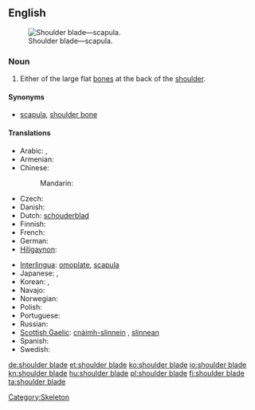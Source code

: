 ==English==
{{wikipedia}}
[[Image:Pectoral girdles-en.svg|thumb|Shoulder blade—scapula.]]

===Noun===
{{en-noun|sg=[[shoulder]] [[blade]]}}

# Either of the large flat [[bone]]s at the back of the [[shoulder]].

====Synonyms====
* [[scapula]], [[shoulder bone]]

====Translations====
{{trans-top|bone}}
* Arabic: {{t|ar|كتف|tr=katif|sc=Arab}},  {{t|ar|عظم كتفي|m|tr=3aZm katifiy|sc=Arab}}
* Armenian: {{t-|hy|թիակ|tr=t’iak}}
* Chinese:
*: Mandarin: {{t|zh|肩胛骨|tr=jiānjiǎgǔ|sc=Hani}}
* Czech: {{t-|cs|lopatka|f}}
* Danish: {{t-|da|skulderblad}}
* Dutch: [[schouderblad]] {{n}}
* Finnish: {{t-|fi|lapaluu}}
* French: {{t|fr|omoplate|f}}
* German: {{t-|de|Schulterblatt|n}}
* [[Hiligaynon]]: {{tø|hil|aba|alt=abá}}
{{trans-mid}}
* [[Interlingua]]: [[omoplate]], [[scapula]]
* Japanese: {{t|ja|肩胛骨|sc=Jpan}},  {{t|ja|肩甲骨|tr=けんこうこつ, kenkōkotsu|sc=Jpan}}
* Korean: {{t|ko|어깨뼈|tr=eokkaeppyeo|sc=Kore}},  {{t|ko|肩胛骨|sc=Kore}}
* Navajo: {{tø|nv|agąąstsiin}}
* Norwegian: {{t-|no|skulderblad|n}}
* Polish: {{t+|pl|łopatka|f}}
* Portuguese: {{t+|pt|omoplata|f}}
* Russian: {{t+|ru|лопатка|f|tr=lopátka}}
* [[Scottish Gaelic]]: [[cnàimh-slinnein]] {{m}}, [[slinnean]] {{m}}
* Spanish: {{t|es|omóplato|m}}
* Swedish: {{t-|sv|skulderblad|n}}
{{trans-bottom}}

[[Category:Skeleton]]

[[de:shoulder blade]]
[[et:shoulder blade]]
[[ko:shoulder blade]]
[[io:shoulder blade]]
[[kn:shoulder blade]]
[[hu:shoulder blade]]
[[pl:shoulder blade]]
[[fi:shoulder blade]]
[[ta:shoulder blade]]
